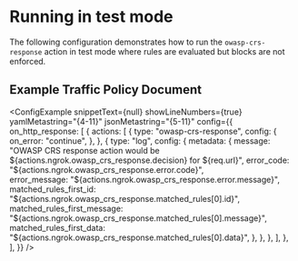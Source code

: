 
# Running in test mode

The following configuration demonstrates how to run the `owasp-crs-response` action in test mode where rules are evaluated but blocks are not enforced.

## Example Traffic Policy Document

<ConfigExample
	snippetText={null}
	showLineNumbers={true}
	yamlMetastring="{4-11}"
	jsonMetastring="{5-11}"
	config={{
   on_http_response: [
     {
       actions: [
         {
           type: "owasp-crs-response",
           config: {
             on_error: "continue",
           },
         },
         {
           type: "log",
           config: {
              metadata: {
                message: "OWASP CRS response action would be ${actions.ngrok.owasp_crs_response.decision} for ${req.url}",
                error_code: "${actions.ngrok.owasp_crs_response.error.code}",                       
                error_message: "${actions.ngrok.owasp_crs_response.error.message}",                 
                matched_rules_first_id: "${actions.ngrok.owasp_crs_response.matched_rules[0].id}",
                matched_rules_first_message: "${actions.ngrok.owasp_crs_response.matched_rules[0].message}",
                matched_rules_first_data: "${actions.ngrok.owasp_crs_response.matched_rules[0].data}",
              },
            },
          },
        ],
      },
    ],
  }}
/>
